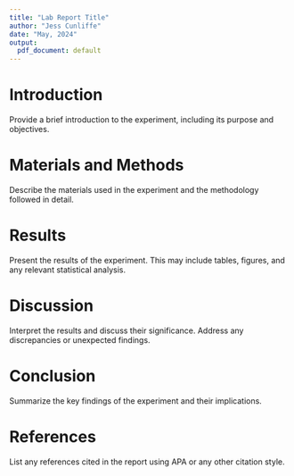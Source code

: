 ```yaml
---
title: "Lab Report Title"
author: "Jess Cunliffe"
date: "May, 2024"
output:
  pdf_document: default
---
```


# Introduction

Provide a brief introduction to the experiment, including its purpose and objectives.

# Materials and Methods

Describe the materials used in the experiment and the methodology followed in detail.

# Results

Present the results of the experiment. This may include tables, figures, and any relevant statistical analysis.

# Discussion

Interpret the results and discuss their significance. Address any discrepancies or unexpected findings.

# Conclusion

Summarize the key findings of the experiment and their implications.

# References

List any references cited in the report using APA or any other citation style.